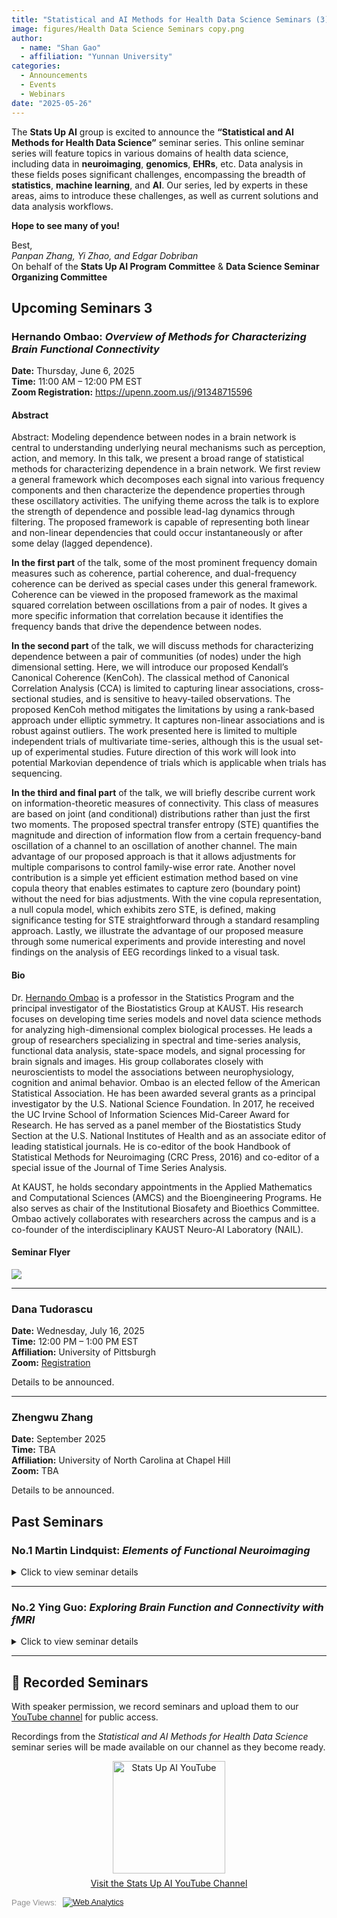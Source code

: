 ```yaml
---
title: "Statistical and AI Methods for Health Data Science Seminars (3)"
image: figures/Health Data Science Seminars copy.png
author:
  - name: "Shan Gao"
  - affiliation: "Yunnan University"
categories:
  - Announcements
  - Events
  - Webinars
date: "2025-05-26"
---
```


The **Stats Up AI** group is excited to announce the **“Statistical and AI Methods for Health Data Science”** seminar series. This online seminar series will feature topics in various domains of health data science, including data in **neuroimaging**, **genomics**, **EHRs**, etc. Data analysis in these fields poses significant challenges, encompassing the breadth of **statistics**, **machine learning**, and **AI**. Our series, led by experts in these areas, aims to introduce these challenges, as well as current solutions and data analysis workflows.

**Hope to see many of you!**

Best,  
*Panpan Zhang, Yi Zhao, and Edgar Dobriban*  
On behalf of the **Stats Up AI Program Committee** & **Data Science Seminar Organizing Committee**

::: {.panel-tabset}

## Upcoming Seminars 3 {.tabset}

### Hernando Ombao: *Overview of Methods for Characterizing Brain Functional Connectivity*

**Date:** Thursday, June 6, 2025  
**Time:** 11:00 AM – 12:00 PM EST  
**Zoom Registration:** [https://upenn.zoom.us/j/91348715596](https://upenn.zoom.us/j/91348715596)

#### Abstract

Abstract: Modeling dependence between nodes in a brain network is central to understanding underlying neural mechanisms such as perception, action, and memory. In this talk, we present a broad range of statistical methods for characterizing dependence in a brain network. We first review a general framework which decomposes each signal into various frequency components and then characterize the dependence properties through these oscillatory activities. The unifying theme across the talk is to explore the strength of dependence and possible lead-lag dynamics through filtering. The proposed framework is capable of representing both linear and non-linear dependencies that could occur instantaneously or after some delay (lagged dependence).

**In the first part** of the talk, some of the most prominent frequency domain measures such as coherence, partial coherence, and dual-frequency coherence can be derived as special cases under this general framework. Coherence can be viewed  in the proposed framework as the maximal squared correlation between oscillations from a pair of nodes. It gives a more specific information that correlation because it identifies the frequency bands that drive the dependence between nodes.

**In the second part** of the talk, we will discuss methods for characterizing dependence between a pair of communities (of nodes) under the high dimensional setting. Here, we will introduce our proposed Kendall’s Canonical Coherence (KenCoh). The classical method of Canonical Correlation Analysis (CCA) is limited to capturing linear associations, cross-sectional studies, and is sensitive to heavy-tailed observations. The proposed KenCoh method mitigates the limitations by using a rank-based approach under elliptic symmetry. It captures non-linear associations and is robust against outliers. The work presented here is limited to multiple independent trials of multivariate time-series, although this is the usual set-up of experimental studies. Future direction of this work will look into potential Markovian dependence of trials which is applicable when trials has sequencing.

**In the third and final part** of the talk, we will briefly describe current work on information-theoretic measures of connectivity. This class of measures are based on joint (and conditional) distributions rather than just the first two moments. The proposed spectral transfer entropy (STE) quantifies the magnitude and direction of information flow from a certain frequency-band oscillation of a channel to an oscillation of another channel. The main advantage of our proposed approach is that it allows adjustments for multiple comparisons to control family-wise error rate. Another novel contribution is a simple yet efficient estimation method based on vine copula theory that enables estimates to capture zero (boundary point) without the need for bias adjustments. With the vine copula representation, a null copula model, which exhibits zero STE, is defined, making significance testing for STE straightforward through a standard resampling approach. Lastly, we illustrate the advantage of our proposed measure through some numerical experiments and provide interesting and novel findings on the analysis of EEG recordings linked to a visual task.

#### Bio

Dr. [Hernando Ombao](https://cemse.kaust.edu.sa/profiles/hernando-ombao) is a professor in the Statistics Program and the principal investigator of the Biostatistics Group at KAUST. His research focuses on developing time series models and novel data science methods for analyzing high-dimensional complex biological processes. He leads a group of researchers specializing in spectral and time-series analysis, functional data analysis, state-space models, and signal processing for brain signals and images. His group collaborates closely with neuroscientists to model the associations between neurophysiology, cognition and animal behavior. Ombao is an elected fellow of the American Statistical Association. He has been awarded several grants as a principal investigator by the U.S. National Science Foundation. In 2017, he received the UC Irvine School of Information Sciences Mid-Career Award for Research. He has served as a panel member of the Biostatistics Study Section at the U.S. National Institutes of Health and as an associate editor of leading statistical journals. He is co-editor of the book Handbook of Statistical Methods for Neuroimaging (CRC Press, 2016) and co-editor of a special issue of the Journal of Time Series Analysis.

At KAUST, he holds secondary appointments in the Applied Mathematics and Computational Sciences (AMCS) and the Bioengineering Programs. He also serves as chair of the Institutional Biosafety and Bioethics Committee. Ombao actively collaborates with researchers across the campus and is a co-founder of the interdisciplinary KAUST Neuro-AI Laboratory (NAIL).

#### Seminar Flyer

![](figures/ombao.png)

---

### Dana Tudorascu
**Date:** Wednesday, July 16, 2025  
**Time:** 12:00 PM – 1:00 PM EST  
**Affiliation:** University of Pittsburgh  
**Zoom:** [Registration](https://upenn.zoom.us/meeting/register/ucStTTtNTTWxFCamXtt9Fw?_x_zm_rtaid=zFIovyfFRpec9pFOAigDIg.1745958573095.3935a54450ac212c84d00b795863b044&_x_zm_rhtaid=316#/registration) 

Details to be announced.

---

### Zhengwu Zhang
**Date:** September 2025  
**Time:** TBA  
**Affiliation:** University of North Carolina at Chapel Hill  
**Zoom:** TBA

Details to be announced.

## Past Seminars {.tabset}

### No.1 Martin Lindquist: *Elements of Functional Neuroimaging*

<details>
<summary>Click to view seminar details</summary>

<br>

**Talk:** *Elements of Functional Neuroimaging*  
**Time:** April 9, 2025, 12:00–1:00 PM ET  
**Zoom Meeting (registration required):** [https://upenn.zoom.us/j/94227327976](https://upenn.zoom.us/j/94227327976)

---

#### Abstract

The field of neuroimaging, particularly **functional magnetic resonance imaging (fMRI)**, is rapidly growing, with over 1,000 new publications annually and widespread use across diverse academic disciplines. As fMRI becomes a core tool for **psychologists**, **neuroscientists**, **physicians**, **economists**, **lawyers**, and **engineers**, understanding its intricacies has never been more critical.

However, the interdisciplinary nature of neuroimaging presents challenges due to its combination of biological, computational, statistical, and psychological expertise. This talk provides an accessible overview of how fMRI works, focusing on its underlying principles and techniques for analyzing fMRI data. Emphasis will be placed on key conceptual tools to **critically evaluate fMRI studies**, **avoid common pitfalls**, and **gain deeper insight** into this powerful imaging technique.

The goal is to equip researchers with the tools needed to navigate and interpret the complexities of neuroimaging in a rapidly evolving field.

---

#### Bio

[Martin Lindquist](https://publichealth.jhu.edu/faculty/2760/martin-a-lindquist) is a **Professor of Biostatistics** at **Johns Hopkins University**. His research focuses on mathematical and statistical challenges in **functional Magnetic Resonance Imaging (fMRI)**. He develops new analysis methods to enhance our ability to study brain function using human neuroimaging.

He has published over 100 papers and serves on editorial boards of several journals in both statistics and neuroimaging. Dr. Lindquist is a **Fellow of the American Statistical Association**, and in 2018, he received the **Organization for Human Brain Mapping's Education in Neuroimaging Award** for teaching statistical principles to the neuroimaging community and for creating online courses that have reached over **100,000 students worldwide**.

---

#### Seminar Flyer

![](figures/Health%20Data%20Science%20Seminars.png)

</details>

---

### No.2 Ying Guo: *Exploring Brain Function and Connectivity with fMRI*

<details>
<summary>Click to view seminar details</summary>

<br>

**Date:** Thursday, May 8, 2025  
**Time:** 3:00 PM – 4:00 PM ET  
**Zoom Registration:** [https://upenn.zoom.us/j/99182616852](https://upenn.zoom.us/j/99182616852)

---

#### Talk Summary

This talk introduces core statistical and analytical methods for studying brain function and connectivity using fMRI, with emphasis on **brain networks** and **connectome analysis** powered by **statistical and AI-based approaches**. It aims to familiarize researchers with the unique characteristics of fMRI data, standard workflows, and analytical challenges, encouraging contributions from the statistics and data science communities.

---

#### Abstract

Neuroimaging has been instrumental in enhancing our understanding of healthy brain function and in exploring the neural underpinnings of psychiatric and neurological disorders. Among the many neuroimaging modalities, functional magnetic resonance imaging (fMRI) is one of the most widely used in contemporary neuroscience.

This talk introduces key analytical techniques and statistical methods for exploring brain function and connectivity through fMRI. It begins with an overview of the nature and structure of fMRI data relevant to modeling, followed by a discussion of modern fMRI analysis techniques—particularly **network and connectome analysis** using statistical and AI tools. The aim is to prepare researchers to engage in fMRI research with a strong understanding of its modeling demands and research opportunities.

---

#### Bio

Dr. [Ying Guo](https://www.yingguo.us/) is a Professor in the Department of Biostatistics and Bioinformatics at Emory University. She is a Graduate Faculty member in the Emory Neuroscience Program and an Associate Faculty member in the Emory Department of Computer Science. She is the founding Director of the Center for Biomedical Imaging Statistics (CBIS) at Emory.

Dr. Guo's research focuses on the development of analytical tools for neuroimaging and mental health studies. Her areas of expertise include **blind source separation (BSS)** methods like **independent component analysis (ICA)**, **brain network analysis**, **multimodal imaging**, **longitudinal modeling**, and **prediction based on neuroimaging data**. She is a **Fellow of the American Statistical Association (ASA)** and served as the **2023 Chair of the ASA Statistics in Imaging Section**. She has served on editorial boards of scientific journals and on the NIH **Emerging Imaging Technologies in Neuroscience (EITN)** study section.

---

#### Seminar Flyer

![](figures/yingguoseminar.png)

</details>

---


## 🎥 Recorded Seminars

With speaker permission, we record seminars and upload them to our [YouTube channel](https://www.youtube.com/@StatsUpAI) for public access.

Recordings from the *Statistical and AI Methods for Health Data Science* seminar series will be made available on our channel as they become ready.

<div style="text-align: center; margin-top: 1em;">
  <a href="https://www.youtube.com/@StatsUpAI" target="_blank">
    <img src="https://www.gstatic.com/youtube/img/branding/youtubelogo/svg/youtubelogo.svg" alt="Stats Up AI YouTube" width="180">
    <p style="font-size: 14px; margin-top: 0.5em;">Visit the Stats Up AI YouTube Channel</p>
  </a>
</div>

<!-- <div style="text-align: center; margin-top: 1em;"> -->
<!--   <iframe width="100%" height="405" src="https://www.youtube.com/embed/videoseries?list=PLA_E7IjY9cw4GIN2T6DAvKtpvH8drbtrm" -->
<!--     title="Stats Up AI Seminar Recordings" -->
<!--     allow="accelerometer; autoplay; clipboard-write; encrypted-media; gyroscope; picture-in-picture; web-share" -->
<!--     allowfullscreen></iframe> -->
<!-- </div> -->

:::

<div style="display: flex; align-items: center; color: #8E8E8E; font-size: 13px; font-family: Arial, sans-serif;">Page Views: <div class="statcounter" style="margin-left: 10px;">
<!-- Default Statcounter code for seminar1
https://statsupai.org/quarto_web/site/posts/StatsUP-AI%20Statistical%20and%20AI%20Methods%20for%20He
-->
<script type="text/javascript">
var sc_project=13110735; 
var sc_invisible=0; 
var sc_security="92556aa5"; 
var scJsHost = "https://";
document.write("<sc"+"ript type='text/javascript' src='" +
scJsHost+
"statcounter.com/counter/counter.js'></"+"script>");
</script>
<noscript><div class="statcounter"><a title="Web Analytics"
href="https://statcounter.com/" target="_blank"><img
class="statcounter"
src="https://c.statcounter.com/13110735/0/92556aa5/0/"
alt="Web Analytics"
referrerPolicy="no-referrer-when-downgrade"></a></div></noscript>
<!-- End of Statcounter Code -->
